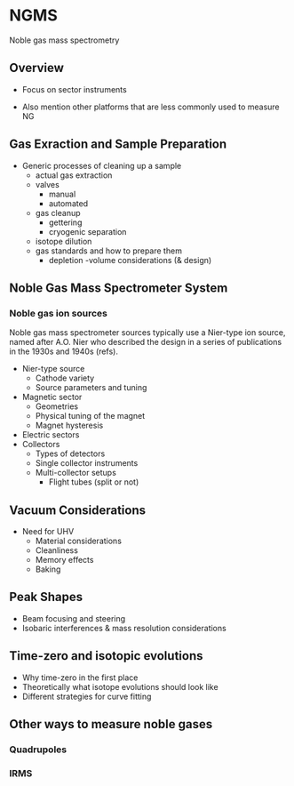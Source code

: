 # NGMS

Noble gas mass spectrometry

## Overview

* Focus on sector instruments

* Also mention other platforms that are less commonly used to measure NG

## Gas Exraction and Sample Preparation

* Generic processes of cleaning up a sample
    - actual gas extraction
    - valves
        - manual
        - automated
    - gas cleanup
        - gettering
        - cryogenic separation
    - isotope dilution
    - gas standards and how to prepare them
        - depletion
    -volume considerations (& design)

## Noble Gas Mass Spectrometer System

### Noble gas ion sources

Noble gas mass spectrometer sources typically use a Nier-type ion source, named after A.O. Nier who described the design in a series of publications in the 1930s and 1940s (refs).

<!-- Nier, Alfred O. (1936), A mass-spectrographic study of the isotopes of argon, potassium, rubidium, zinc and cadmium, Physical Review 50, 1041-1045.
Nier, Alfred O. (1940), A mass Spectrometer for routine isotope abundance measurements, Review of Scientific Instruments 11, 212-216.
Nier, Alfred O. (1947), A mass spectrometer for isotope and gas analysis, Review of Scientific Instruments 18, 398-216. -->

* Nier-type source
    - Cathode variety
    - Source parameters and tuning
* Magnetic sector
    - Geometries
    - Physical tuning of the magnet
    - Magnet hysteresis
* Electric sectors
* Collectors
    - Types of detectors 
    - Single collector instruments
    - Multi-collector setups
        - Flight tubes (split or not)

## Vacuum Considerations

* Need for UHV
    - Material considerations
    - Cleanliness
    - Memory effects
    - Baking

## Peak Shapes

* Beam focusing and steering
* Isobaric interferences & mass resolution considerations

## Time-zero and isotopic evolutions

* Why time-zero in the first place
* Theoretically what isotope evolutions should look like
* Different strategies for curve fitting

## Other ways to measure noble gases

### Quadrupoles

### IRMS